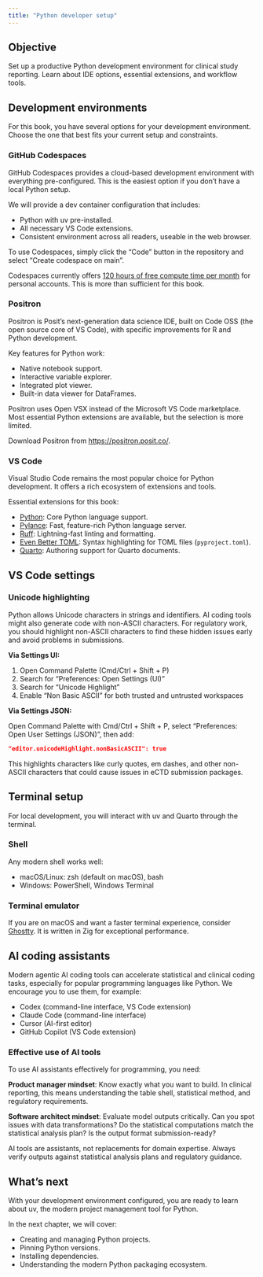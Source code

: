 ```yaml
---
title: "Python developer setup"
---
```


::: callout-tip
## Objective

Set up a productive Python development environment for clinical study reporting.
Learn about IDE options, essential extensions, and workflow tools.
:::

## Development environments

For this book, you have several options for your development environment.
Choose the one that best fits your current setup and constraints.

### GitHub Codespaces

GitHub Codespaces provides a cloud-based development environment with
everything pre-configured. This is the easiest option if you don't have
a local Python setup.

We will provide a dev container configuration that includes:

- Python with uv pre-installed.
- All necessary VS Code extensions.
- Consistent environment across all readers, useable in the web browser.

To use Codespaces, simply click the "Code" button in the repository and select
"Create codespace on main".

::: callout-note
Codespaces currently offers [120 hours of free compute time per month
](https://docs.github.com/en/billing/concepts/product-billing/github-codespaces#free-and-billed-use-by-personal-accounts)
for personal accounts.
This is more than sufficient for this book.
:::

### Positron

Positron is Posit's next-generation data science IDE,
built on Code OSS (the open source core of VS Code),
with specific improvements for R and Python development.

Key features for Python work:

- Native notebook support.
- Interactive variable explorer.
- Integrated plot viewer.
- Built-in data viewer for DataFrames.

::: aside
Positron uses Open VSX instead of the Microsoft VS Code marketplace.
Most essential Python extensions are available, but the selection is more limited.
:::

Download Positron from <https://positron.posit.co/>.

### VS Code

Visual Studio Code remains the most popular choice for Python development.
It offers a rich ecosystem of extensions and tools.

Essential extensions for this book:

- [Python](https://marketplace.visualstudio.com/items?itemName=ms-python.python):
  Core Python language support.
- [Pylance](https://marketplace.visualstudio.com/items?itemName=ms-python.vscode-pylance):
  Fast, feature-rich Python language server.
- [Ruff](https://marketplace.visualstudio.com/items?itemName=charliermarsh.ruff):
  Lightning-fast linting and formatting.
- [Even Better TOML](https://marketplace.visualstudio.com/items?itemName=tamasfe.even-better-toml):
  Syntax highlighting for TOML files (`pyproject.toml`).
- [Quarto](https://marketplace.visualstudio.com/items?itemName=quarto.quarto):
  Authoring support for Quarto documents.

## VS Code settings

### Unicode highlighting

Python allows Unicode characters in strings and identifiers.
AI coding tools might also generate code with non-ASCII characters.
For regulatory work, you should highlight non-ASCII characters
to find these hidden issues early and avoid problems in submissions.

**Via Settings UI:**

1. Open Command Palette (Cmd/Ctrl + Shift + P)
2. Search for "Preferences: Open Settings (UI)"
3. Search for "Unicode Highlight"
4. Enable "Non Basic ASCII" for both trusted and untrusted workspaces

**Via Settings JSON:**

Open Command Palette with Cmd/Ctrl + Shift + P,
select "Preferences: Open User Settings (JSON)", then add:

```json
"editor.unicodeHighlight.nonBasicASCII": true
```

This highlights characters like curly quotes, em dashes, and other non-ASCII
characters that could cause issues in eCTD submission packages.

## Terminal setup

For local development, you will interact with uv and Quarto through the terminal.

### Shell

Any modern shell works well:

- macOS/Linux: zsh (default on macOS), bash
- Windows: PowerShell, Windows Terminal

### Terminal emulator

If you are on macOS and want a faster terminal experience,
consider [Ghostty](https://ghostty.org/).
It is written in Zig for exceptional performance.

## AI coding assistants

Modern agentic AI coding tools can accelerate statistical and clinical
coding tasks, especially for popular programming languages like Python.
We encourage you to use them, for example:

- Codex (command-line interface, VS Code extension)
- Claude Code (command-line interface)
- Cursor (AI-first editor)
- GitHub Copilot (VS Code extension)

### Effective use of AI tools

To use AI assistants effectively for programming, you need:

**Product manager mindset**:
Know exactly what you want to build. In clinical reporting, this means
understanding the table shell, statistical method, and regulatory requirements.

**Software architect mindset**:
Evaluate model outputs critically. Can you spot issues with
data transformations? Do the statistical computations match the statistical analysis plan?
Is the output format submission-ready?

::: callout-warning
AI tools are assistants, not replacements for domain expertise.
Always verify outputs against statistical analysis plans and regulatory guidance.
:::

## What's next

With your development environment configured, you are ready to learn about uv,
the modern project management tool for Python.

In the next chapter, we will cover:

- Creating and managing Python projects.
- Pinning Python versions.
- Installing dependencies.
- Understanding the modern Python packaging ecosystem.
